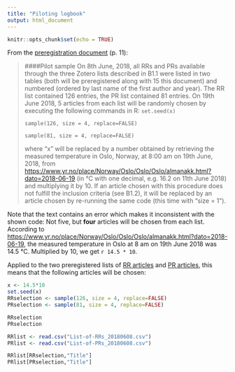 ---
title: "Piloting logbook"
output: html_document
---

```{r setup, include=FALSE}
knitr::opts_chunk$set(echo = TRUE)
```

From the [preregistration document](https://osf.io/xdv68/) (p. 11):

>####Pilot sample
On 8th June, 2018, all RRs and PRs available through the three Zotero lists described in B1.1 were listed in two tables (both will be preregistered along with 15 this document) and numbered (ordered by last name of the first author and year). 
The RR list contained 126 entries, the PR list contained 81 entries. 
On 19th June 2018, 5 articles from each list will be randomly chosen by executing the following commands in R:
>`set.seed(x)`
>
>`sample(126, size = 4, replace=FALSE)`
>
>`sample(81, size = 4, replace=FALSE)`
>
>where “x” will be replaced by a number obtained by retrieving the measured temperature in Oslo, Norway, at 8:00 am on 19th June, 2018, from <https://www.yr.no/place/Norway/Oslo/Oslo/Oslo/almanakk.html?dato=2018-06-19> (in °C with one decimal, e.g. 16.2 on 11th June 2018) and multiplying it by 10. 
If an article chosen with this procedure does not fulfill the inclusion criteria (see B1.2), it will be replaced by an article chosen by re-running the same code (this time with “size = 1”).

Note that the text contains an error which makes it inconsistent with the shown code: Not five, but **four** articles will be chosen from each list. 
According to <https://www.yr.no/place/Norway/Oslo/Oslo/Oslo/almanakk.html?dato=2018-06-19>, the measured temperature in Oslo at 8 am on 19th June 2018 was 14.5 °C. 
Multiplied by 10, we get `r 14.5 * 10`. 

Applied to the two preregistered lists of [RR articles](https://osf.io/8hwmu/) and [PR articles](https://osf.io/suwx2/), this means that the following articles will be chosen:

```{r choose articles}
x <- 14.5*10
set.seed(x)
RRselection <- sample(126, size = 4, replace=FALSE)
PRselection <- sample(81, size = 4, replace=FALSE)

RRselection
PRselection

RRlist <- read.csv("List-of-RRs_20180608.csv")
PRlist <- read.csv("List-of-PRs_20180608.csv")

RRlist[RRselection,"Title"]
PRlist[PRselection,"Title"]
```
